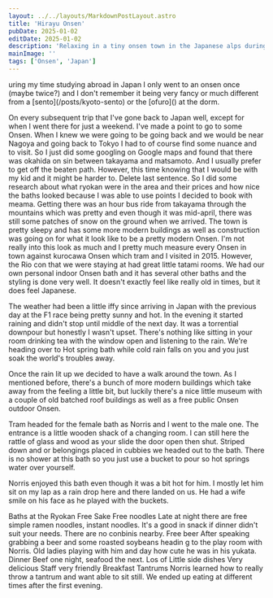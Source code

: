 ```yaml
---
layout: ../../layouts/MarkdownPostLayout.astro
title: 'Hirayu Onsen'
pubDate: 2025-01-02
editDate: 2025-01-02
description: 'Relaxing in a tiny onsen town in the Japanese alps during the spring of 2024'
mainImage: ''
tags: ['Onsen', 'Japan']
---
```



<ImageFrame
  imgPath='20240409_204638'
  altText='A father, mother and son dressed in yukata posing seriously for a photo'
  borderText='HIRAYU ONSEN 2024-04-09'
/>

<DropCap letter='D' />
uring my time studying abroad in Japan I only went to an onsen once (maybe twice?) and I don't remember it being very fancy or much different from a [sento](/posts/kyoto-sento) or the [ofuro]() at the dorm.

On every subsequent trip that I've gone back to Japan well, except for when I went there for just a weekend. I've made a point to go to some Onsen. When I knew we were going to be going back and we would be near Nagoya and going back to Tokyo I had to of course find some nuance and to visit. So I just did some googling on Google maps and found that there was okahida on sin between takayama and matsamoto. And I usually prefer to get off the beaten path. However, this time knowing that I would be with my kid and it might be harder to. Delete last sentence. So I did some research about what ryokan were in the area and their prices and how nice the baths looked because I was able to use points I decided to book with meama. Getting there was an hour bus ride from takayama through the mountains which was pretty and even though it was mid-april, there was still some patches of snow on the ground when we arrived. The town is pretty sleepy and has some more modern buildings as well as construction was going on for what it look like to be a pretty modern Onsen. I'm not really into this look as much and I pretty much measure every Onsen in town against kurocawa Onsen which tram and I visited in 2015. However, the Rio con that we were staying at had great little tatami rooms. We had our own personal indoor Onsen bath and it has several other baths and the styling is done very well. It doesn't exactly feel like really old in times, but it does feel Japanese. 

The weather had been a little iffy since arriving in Japan with the previous day at the F1 race being pretty sunny and hot. In the evening it started raining and didn't stop until middle of the next day. It was a torrential downpour but honestly I wasn't upset. There's nothing like sitting in your room drinking tea with the window open and listening to the rain. We're heading over to Hot spring bath while cold rain falls on you and you just soak the world's troubles away. 

Once the rain lit up we decided to have a walk around the town. As I mentioned before, there's a bunch of more modern buildings which take away from the feeling a little bit, but luckily there's a nice little museum with a couple of old batched roof buildings as well as a free public Onsen outdoor Onsen.

Tram headed for the female bath as Norris and I went to the male one. The entrance is a little wooden shack of a changing room. I can still here the rattle of glass and wood as your slide the door open then shut. Striped down and or belongings placed in cubbies we headed out to the bath. There is no shower at this bath so you just use a bucket to pour so hot springs water over yourself.

Norris enjoyed this bath even though it was a bit hot for him. I mostly let him sit on my lap as a rain drop here and there landed on us. He had a wife smile on his face as he played with the buckets. 

Baths at the Ryokan
Free Sake
Free noodles
Late at night there are free simple ramen noodles, instant noodles. It's a good in snack if dinner didn't suit your needs. There are no conbinis nearby.
Free beer
After speaking grabbing a beer and some roasted soybeans headin g to the play room with Norris. Old ladies playing with him and day how cute he was in his yukata.
Dinner
Beef one night, seafood the next. 
Los of Little side dishes
Very delicious
Staff very friendly
Breakfast
Tantrums
Norris learned how to really throw a tantrum and want able to sit still. We ended up eating at different times after the first evening.
